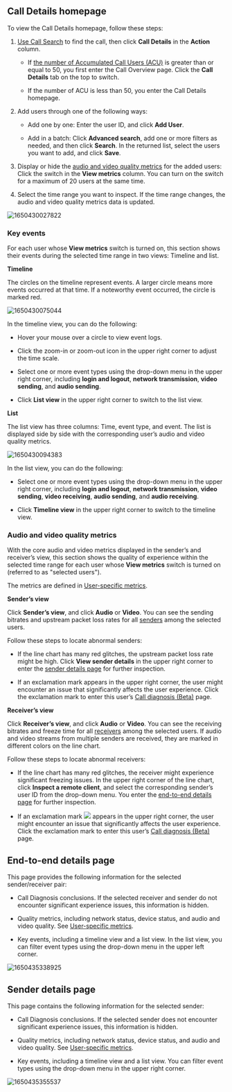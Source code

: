 

## Call Details homepage

To view the Call Details homepage, follow these steps:

1.  [Use Call Search](./call-search#user-content-search-calls) to find the call, then click **Call Details** in the **Action** column.

    -   If [the number of Accumulated Call Users (ACU)](./call-search-terms#acu-accumulated-call-users) is greater than or equal to 50, you first enter the Call Overview page. Click the **Call Details** tab on the top to switch.

    -   If the number of ACU is less than 50, you enter the Call Details homepage.

2.  Add users through one of the following ways:

    -   Add one by one: Enter the user ID, and click **Add User**.

    -   Add in a batch: Click **Advanced search**, add one or more filters as needed, and then click **Search**. In the returned list, select the users you want to add, and click **Save**.

3.  Display or hide the [audio and video quality metrics](#audio-and-video-quality-metrics) for the added users: Click the switch in the **View metrics** column. You can turn on the switch for a maximum of 20 users at the same time.

4.  Select the time range you want to inspect. If the time range changes, the audio and video quality metrics data is updated.

![1650430027822](https://web-cdn.agora.io/docs-files/1650430027822)

### Key events

For each user whose **View metrics** switch is turned on, this section shows their events during the selected time range in two views: Timeline and list.

**Timeline**

The circles on the timeline represent events. A larger circle means more events occurred at that time. If a noteworthy event occurred, the circle is marked red.

![1650430075044](https://web-cdn.agora.io/docs-files/1650430075044)

In the timeline view, you can do the following:

-   Hover your mouse over a circle to view event logs.

-   Click the zoom-in or zoom-out icon in the upper right corner to adjust the time scale.

-   Select one or more event types using the drop-down menu in the upper right corner, including **login and logout**, **network transmission**, **video sending**, and **audio sending**.

-   Click **List view** in the upper right corner to switch to the list view.

**List**

The list view has three columns: Time, event type, and event. The list is displayed side by side with the corresponding user’s audio and video quality metrics.

![1650430094383](https://web-cdn.agora.io/docs-files/1650430094383)

In the list view, you can do the following:

-   Select one or more event types using the drop-down menu in the upper right corner, including **login and logout**, **network transmission**, **video sending**, **video receiving**, **audio sending**, and **audio receiving**.

-   Click **Timeline view** in the upper right corner to switch to the timeline view.

### Audio and video quality metrics

With the core audio and video metrics displayed in the sender’s and receiver’s view, this section shows the quality of experience within the selected time range for each user whose **View metrics** switch is turned on (referred to as "selected users").

The metrics are defined in [User-specific metrics](./call-search-terms#user-specific-metrics).

**Sender’s view**

Click **Sender’s view**, and click **Audio** or **Video**. You can see the sending bitrates and upstream packet loss rates for all [senders](./call-search-terms#senderhost) among the selected users.

Follow these steps to locate abnormal senders:

-   If the line chart has many red glitches, the upstream packet loss rate might be high. Click **View sender details** in the upper right corner to enter the [sender details page](#sender-details-page) for further inspection.

-   If an exclamation mark appears in the upper right corner, the user might encounter an issue that significantly affects the user experience. Click the exclamation mark to enter this user’s [Call diagnosis (Beta)](./call-search#analyze-quality-issues) page.

**Receiver’s view**

Click **Receiver’s view**, and click **Audio** or **Video**. You can see the receiving bitrates and freeze time for all [receivers](./call-search-terms#receiveraudience-member) among the selected users. If audio and video streams from multiple senders are received, they are marked in different colors on the line chart.

Follow these steps to locate abnormal receivers:

-   If the line chart has many red glitches, the receiver might experience significant freezing issues. In the upper right corner of the line chart, click **Inspect a remote client**, and select the corresponding sender’s user ID from the drop-down menu. You enter the [end-to-end details page](#end-to-end-details-page) for further inspection.

-   If an exclamation mark ![](https://web-cdn.agora.io/docs-files/1650255317903) appears in the upper right corner, the user might encounter an issue that significantly affects the user experience. Click the exclamation mark to enter this user’s [Call diagnosis (Beta)](./call-search#analyze-quality-issues) page.

## End-to-end details page

This page provides the following information for the selected sender/receiver pair:

-   Call Diagnosis conclusions. If the selected receiver and sender do not encounter significant experience issues, this information is hidden.

-   Quality metrics, including network status, device status, and audio and video quality. See [User-specific metrics](./call-search-terms#user-specific-metrics).

-   Key events, including a timeline view and a list view. In the list view, you can filter event types using the drop-down menu in the upper left corner.

![1650435338925](https://web-cdn.agora.io/docs-files/1650435338925)

## Sender details page

This page contains the following information for the selected sender:

-   Call Diagnosis conclusions. If the selected sender does not encounter significant experience issues, this information is hidden.

-   Quality metrics, including network status, device status, and audio and video quality. See [User-specific metrics](./call-search-terms#user-specific-metrics).

-   Key events, including a timeline view and a list view. You can filter event types using the drop-down menu in the upper right corner.

![1650435355537](https://web-cdn.agora.io/docs-files/1650435355537)
